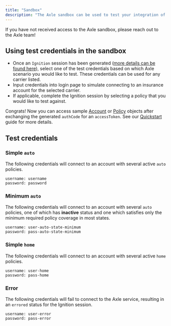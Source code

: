```yaml
---
title: "Sandbox"
description: "The Axle sandbox can be used to test your integration of Axle's API in your application or platform. All Axle API endpoints can access the sandbox environment."
---
```


<Info>
  If you have not received access to the Axle sandbox, please reach out to the
  Axle team!
</Info>

## Using test credentials in the sandbox

- Once an `Ignition` session has been generated ([more details can be found here](/api-reference/ignition/start-ignition)), select one of the test credentials based on which Axle scenario you would like to test. These credentials can be used for any carrier listed.
- Input credentials into login page to simulate connecting to an insurance account for the selected carrier.
- If applicable, complete the Ignition session by selecting a policy that you would like to test against.

Congrats! Now you can access sample [Account](/api-reference/accounts/account) or [Policy](/api-reference/policies/policy) objects after exchanging the generated `authCode` for an `accessToken`. See our [Quickstart](/guides/quickstart) guide for more details.

## Test credentials

### Simple `auto`

The following credentials will connect to an account with several active `auto` policies.

```
username: username
password: password
```

### Minimum `auto`

The following credentials will connect to an account with several `auto` policies, one of which has **inactive** status and one which satisfies only the minimum required policy coverage in most states.

```
username: user-auto-state-minimum
password: pass-auto-state-minimum
```

### Simple `home`

The following credentials will connect to an account with several active `home` policies.

```
username: user-home
password: pass-home
```

### Error

The following credentials will fail to connect to the Axle service, resulting in an `errored` status for the Ignition session.

```
username: user-error
password: pass-error
```
